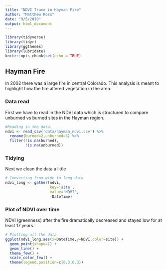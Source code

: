 ---
title: "NDVI Trace in Hayman Fire"
author: "Matthew Ross"
date: "9/5/2019"
output: html_document
---

```{r setup, include=FALSE}
library(tidyverse)
library(tidyr)
library(ggthemes)
library(lubridate)
knitr::opts_chunk$set(echo = TRUE)
```

## Hayman Fire

In 2002 there was a large fire in central Colorado. This analysis is meant
to highlight how the fire altered vegetation in the area.


### Data read

First we have to read in the NDVI data which is structured to compare
unburned vs burned sites in the Hayman region. 

```{r data-read}
#Reading in the data. 
ndvi <- read_csv('data/hayman_ndvi.csv') %>%
  rename(burned=2,unburned=3) %>%
  filter(!is.na(burned),
         !is.na(unburned))


```

### Tidying 

Next we clean the data a little
```{r tidying}
# Converting from wide to long data
ndvi_long <- gather(ndvi,
                    key='site',
                    value='NDVI',
                    -DateTime)

```

### Plot of NDVI over time

NDVI (greenness) after the fire dramatically decreased and stayed low for at least
17 years. 
```{r plot-all}

# Plotting all the data
ggplot(ndvi_long,aes(x=DateTime,y=NDVI,color=site)) +
  geom_point(shape=1) +
  geom_line() +
  theme_few() + 
  scale_color_few() +
  theme(legend.position=c(0.3,0.3))


```

